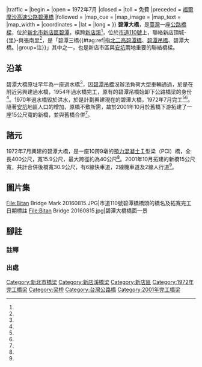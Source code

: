 {{Infobox_Bridge
|bridge_name   = 碧潭大橋
|image         = 碧潭大橋.JPG
|caption       = 
|official_name = 碧潭大橋
|also_known_as = 碧潭橋
|carries       = {{Jct|country=TWN|CH|110}}
|crosses       = [[新店溪|新店溪]]
|locale        = [[新北市|新北市]][[新店區|新店區]]
|maint         = 新北市政府工務局
|id            = 
|design        = [[預力混凝土|預力混凝土]]
|mainspan      = {{convert|40|m|0|ft}}
|length        = {{convert|400|m|0|ft}}
|width         = {{convert|30.9|m|0|ft}}
|clearance     = 
|below         = 
|spans         = 10
|pierswater    = 9{{#tag:ref|只計堤防間數目|group=注}}
|traffic       = 
|begin         = 
|open          = 1972年7月
|closed        = 
|toll          = 免費
|preceded      = [[福爾摩沙高速公路碧潭橋|福爾摩沙高速公路碧潭橋]]
|followed      =
|map_cue       = 
|map_image     = 
|map_text      = 
|map_width     = 
|coordinates   = {{coord|24|57|39|N|121|32|08|E|display=title,inline}}
|lat           = 
|long          = 
}}
'''碧潭大橋'''，是[[臺灣|臺灣]]一座[[公路|公路]][[橋樑|橋樑]]，位於[[新北市|新北市]][[新店區|新店區]][[碧潭|碧潭]]，橫跨[[新店溪|新店溪]]<ref name="廖耀宇"/>，位於[[市道110號|市道110號]]上，聯絡新店頂城-{里}-與張南里<ref name="台灣地區橋梁"/>，是「碧潭三橋{{#tag:ref|指[[福爾摩沙高速公路碧潭橋|北二高碧潭橋]]、[[碧潭吊橋|碧潭吊橋]]、碧潭大橋。|group=注}}」其中之一，也是新店市區與[[安坑|安坑]]兩地重要的聯絡橋樑。

== 沿革 ==
碧潭大橋原址早年為一座過水橋<ref name="廖耀宇"/>，因[[碧潭吊橋|碧潭吊橋]]沒辦法負荷大型車輛通過，於是在附近另興建過水橋，1954年過水橋完工，原有的碧潭吊橋始卸下公路橋梁的身份<ref name="碧潭吊橋"/>。1970年過水橋毀於洪水，於是計劃興建現在的碧潭大橋，1972年7月完工<ref name="台灣地區橋梁"/><ref name="廖耀宇"/>。隨著[[安坑|安坑]]地區人口的增加，原橋不敷所需，故於2001年10月於舊橋下游拓建了一座15公尺寬的新橋，並與舊橋合併<ref name="廖耀宇"/>。

== 諸元 ==
1972年7月興建的碧潭大橋，是一座10跨9墩的[[預力混凝土|預力混凝土]]Ｉ型梁（PCI）橋，全長400公尺，寬15.9公尺，最大跨徑約為40公尺<ref name="廖耀宇"/>。2001年10月拓建的新橋15公尺寬，共計合併後橋寬30.9公尺，有6線快車道，2線機車道及2線人行道<ref name="廖耀宇"/>。
== 圖片集 ==
<gallery>
File:Bitan Bridge Mark 20160815.JPG|市道110號碧潭橋橋頭的橋名及拓寬完工日期標註
File:Bitan Bridge 20160815.jpg|碧潭大橋橋面一景
</gallery>

== 腳註 ==
=== 註釋 ===
{{reflist|group=注}}

=== 出處 ===
{{Reflist| refs=

<ref name="台灣地區橋梁">{{cite web|language=zh-tw|url=http://www.cv.nctu.edu.tw/chinese/ts/activity/95template/team07/new_page_4.htm|title=台灣地區橋梁|author=|publisher=交通大學土木工程系|date=|accessdate=2014-05-27|archive-date=2019-02-22|archive-url=https://web.archive.org/web/20190222151806/http://www.cv.nctu.edu.tw/chinese/ts/activity/95template/team07/new_page_4.htm|dead-url=no}}</ref>

<ref name="廖耀宇">{{cite web|language=zh-tw|url=http://www.tpce.org.tw/tpce/h5/%E6%8A%80%E5%B8%AB%E6%9C%9F%E5%88%8A(%E7%AC%AC61%E6%9C%9F%E8%B5%B7)/%E7%AC%AC61%E6%9C%9F/61-15.pdf|title=河濱漫步看橋樑|author=廖耀宇|publisher=技師報|date=2012年10月|accessdate=2014-05-27|archive-date=2014-05-21|archive-url=https://web.archive.org/web/20140521143356/http://www.tpce.org.tw/tpce/h5/%E6%8A%80%E5%B8%AB%E6%9C%9F%E5%88%8A(%E7%AC%AC61%E6%9C%9F%E8%B5%B7)/%E7%AC%AC61%E6%9C%9F/61-15.pdf|dead-url=yes}}</ref>

<ref name="碧潭吊橋">{{cite web|language=zh-tw|url=https://nchdb.boch.gov.tw/assets/overview/monument/20130805000001|title=碧潭吊橋|author=|publisher=文化部文化資產局|date=|accessdate=|archive-date=2018-10-06|archive-url=https://web.archive.org/web/20181006075502/https://nchdb.boch.gov.tw/assets/overview/monument/20130805000001|dead-url=no}}</ref>

}}

{{commons category|Bitan Bridge}}

{{淡水河流域橋樑}}
[[Category:新北市橋梁|Category:新北市橋梁]]
[[Category:新店溪橋梁|Category:新店溪橋梁]]
[[Category:新店區|Category:新店區]]
[[Category:1972年完工橋梁|Category:1972年完工橋梁]]
[[Category:梁桥|Category:梁桥]]
[[Category:台灣公路橋|Category:台灣公路橋]]
[[Category:2001年完工橋梁|Category:2001年完工橋梁]]